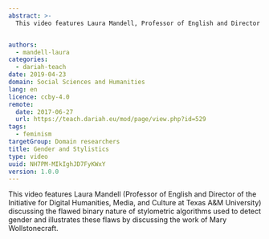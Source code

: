 ```yaml
---
abstract: >-
  This video features Laura Mandell, Professor of English and Director of the Initiative for Digital Humanities, Media, and Culture at Texas A&M University, discussing the flawed binary nature of stylometric algorithms used to detect gender and illustrates these flaws by discussing the work of Mary Wollstonecraft.


authors:
  - mandell-laura
categories:
  - dariah-teach
date: 2019-04-23
domain: Social Sciences and Humanities
lang: en
licence: ccby-4.0
remote:
  date: 2017-06-27
  url: https://teach.dariah.eu/mod/page/view.php?id=529
tags:
  - feminism
targetGroup: Domain researchers
title: Gender and Stylistics
type: video
uuid: NH7PM-MIkIghJD7FyKWxY
version: 1.0.0
---
```


This video features Laura Mandell (Professor of English and Director of the Initiative for Digital Humanities, Media, and Culture at Texas A\&M University) discussing the flawed binary nature of stylometric algorithms used to detect gender and illustrates these flaws by discussing the work of Mary Wollstonecraft.

<VideoCard title="DH in Practice" subtitle="Gender and Stylistics" id="j1_ANz7FH4w" image="images/laura-mandell.jpg" />
